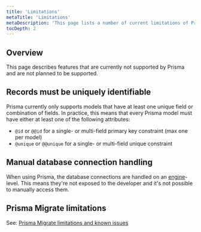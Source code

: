 ```yaml
---
title: 'Limitations'
metaTitle: 'Limitations'
metaDescription: 'This page lists a number of current limitations of Prisma.'
tocDepth: 2
---
```


## Overview

This page describes features that are currently not supported by Prisma and are not planned to be supported.

## Records must be uniquely identifiable

Prisma currently only supports models that have at least one unique field or combination of fields. In practice, this means that every Prisma model must have either at least one of the following attributes:

- `@id` or `@@id` for a single- or multi-field primary key constraint (max one per model)
- `@unique` or `@@unique` for a single- or multi-field unique constraint

## Manual database connection handling

When using Prisma, the database connections are handled on an [engine](https://github.com/prisma/prisma-engines)-level. This means they're not exposed to the developer and it's not possible to manually access them.

## Prisma Migrate limitations

See: [Prisma Migrate limitations and known issues](/concepts/components/prisma-migrate/prisma-migrate-limitations-issues)
